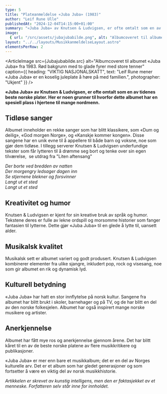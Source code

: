 ```yaml
---
type: 5
title: "Plateanmeldelse «Juba Juba» (1983)"
author: "Leif Rune Ulle"
publishedAt: "2024-12-04T14:15:00+01:00"
summary: "«Juba Juba» av Knutsen & Ludvigsen, er ofte omtalt som en av tidenes beste norske plater."
image:
  { url: "/src/assets/jubajubabilde.png", alt: "Albumcoveret til albumet «Juba Juba» fra 1983. Rød bakgrunn med to glade fyrer med store tenner.", height: "450px" }
layout: "../../layouts/MusikkanmeldelseLayout.astro"
elementsPerRow: 2
---
```


<ArticleImage src={Jubajubabilde.src} alt="Albumcoveret til albumet «Juba Juba» fra 1983. Rød bakgrunn med to glade fyrer med store tenner" caption={{
  heading: "VIKTIG NASJONALSKATT",
  text: "Leif Rune mener «Juba Juba» er en koselig juleplate å høre på med familien.",
  photographer: "Ukjent"
}} />

**«Juba Juba» av Knutsen & Ludvigsen, er ofte omtalt som en av tidenes beste norske plater. Her er noen grunner til hvorfor dette albumet har en spesiell plass i hjertene til mange nordmenn.**

## Tidløse sanger
Albumet inneholder en rekke sanger som har blitt klassikere, som «Dum og deilig», «God morgen Norge», og «Kanskje kommer kongen». Disse sangene har en unik evne til å appellere til både barn og voksne, noe som gjør dem tidløse. I tillegg serverer Knutsen & Ludvigsen underfundige tekster som får lytteren til å drømme seg bort og tenke over sin egen tilværelse,  se utdrag fra "Liten aftensang"

<p>
  <i>
    Der borte ved bredden av natten<br/>
    Der morgengry ledsager dagen inn<br/>
    Se stjernene blekner og forsvinner<br/>
    Langt ut et sted<br/>
    Langt ut et sted<br/>
  </i>
</p>

## Kreativitet og humor
Knutsen & Ludvigsen er kjent for sin kreative bruk av språk og humor. Tekstene deres er fulle av lekne ordspill og morsomme historier som fanger fantasien til lytterne. Dette gjør «Juba Juba» til en glede å lytte til, uansett alder.

## Musikalsk kvalitet 
Musikalsk sett er albumet variert og godt produsert. Knutsen & Ludvigsen kombinerer elementer fra ulike sjangre, inkludert pop, rock og visesang, noe som gir albumet en rik og dynamisk lyd.

## Kulturell betydning
«Juba Juba» har hatt en stor innflytelse på norsk kultur. Sangene fra albumet har blitt brukt i skoler, barnehager og på TV, og de har blitt en del av den norske folkesjelen. Albumet har også inspirert mange norske musikere og artister.

## Anerkjennelse

Albumet har fått mye ros og anerkjennelse gjennom årene. Det har blitt kåret til en av de beste norske platene av flere musikkritikere og publikasjoner.

«Juba Juba» er mer enn bare et musikkalbum; det er en del av Norges kulturelle arv. Det er et album som har gledet generasjoner og som fortsetter å være en viktig del av norsk musikkhistorie.

*Artikkelen er skrevet av kunstig intelligens, men den er faktasjekket av et menneske. Forfatteren selv står inne for innholdet.* 
